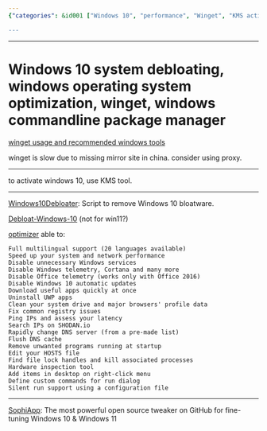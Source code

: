 ```yaml
---
{"categories": &id001 ["Windows 10", "performance", "Winget", "KMS activator", "telemetry", "system drive", "run dialog"], "category": "Windows 10 Performance", "date": "2023-02-08 01:02:43", "description": "This article offers tips on boosting Windows 10 performance using tools like Winget and KMS activator, along with steps such as disabling telemetry and cleaning the system drive. It also explains how to create custom commands for the run dialog by leveraging silent run support through a configuration file.", "tags": *id001, "title": "Windows 10 system debloating, windows operating system optimization, winget, windows commandline package manager"}

---
```


------

# Windows 10 system debloating, windows operating system optimization, winget, windows commandline package manager

[winget usage and recommended windows tools](https://blog.csdn.net/taurusbt/article/details/124472397)

winget is slow due to missing mirror site in china. consider using proxy.

----

to activate windows 10, use KMS tool.

----

[Windows10Debloater](https://github.com/Sycnex/Windows10Debloater): Script to remove Windows 10 bloatware.

[Debloat-Windows-10](https://github.com/W4RH4WK/Debloat-Windows-10) (not for win11?)

[optimizer](https://github.com/hellzerg/optimizer) able to:

```
Full multilingual support (20 languages available)
Speed up your system and network performance
Disable unnecessary Windows services
Disable Windows telemetry, Cortana and many more
Disable Office telemetry (works only with Office 2016)
Disable Windows 10 automatic updates
Download useful apps quickly at once
Uninstall UWP apps
Clean your system drive and major browsers' profile data
Fix common registry issues
Ping IPs and assess your latency
Search IPs on SHODAN.io
Rapidly change DNS server (from a pre-made list)
Flush DNS cache
Remove unwanted programs running at startup
Edit your HOSTS file
Find file lock handles and kill associated processes
Hardware inspection tool
Add items in desktop on right-click menu
Define custom commands for run dialog
Silent run support using a configuration file
```

----

[SophiApp](https://github.com/Sophia-Community/SophiApp): The most powerful open source tweaker on GitHub for fine-tuning Windows 10 & Windows 11


